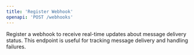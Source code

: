 ```yaml
---
title: 'Register Webhook'
openapi: 'POST /webhooks'
---
```


Register a webhook to receive real-time updates about message delivery status. This endpoint is useful for tracking message delivery and handling failures. 